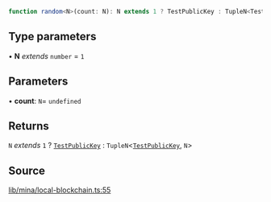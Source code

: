 ```ts
function random<N>(count: N): N extends 1 ? TestPublicKey : TupleN<TestPublicKey, N>
```

## Type parameters

• **N** *extends* `number` = `1`

## Parameters

• **count**: `N`= `undefined`

## Returns

`N` *extends* `1` ? [`TestPublicKey`](../../../type-aliases/TestPublicKey.mdx) : `TupleN`\<[`TestPublicKey`](../../../type-aliases/TestPublicKey.mdx), `N`\>

## Source

[lib/mina/local-blockchain.ts:55](https://github.com/o1-labs/o1js/blob/081e48fe103a96db7083cdaea72a409cca3182c3/src/lib/mina/local-blockchain.ts#L55)
